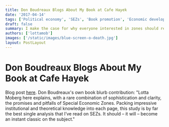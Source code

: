 ```yaml
---
title: Don Boudreaux Blogs About My Book at Cafe Hayek
date: '2017-04-14'
tags: ['Political economy', 'SEZs', 'Book promotion', 'Economic development']
draft: false
summary: I make the case for why everyone interested in zones should read my book.
authors: ['lottamob']
images: ['/static/images/blue-screen-o-death.jpg']
layout: PostLayout
---
```

# Don Boudreaux Blogs About My Book at Cafe Hayek

Blog post [here](https://cafehayek.com/2017/03/42522.html).
Don Boudreaux's own book blurb contribution: "Lotta Moberg here explains, with a rare combination of sophistication and clarity, the promises and pitfalls of Special Economic Zones. Packing impressive institutional and theoretical knowledge into each page, this study is by far the best single analysis that I’ve read on SEZs. It should – it will – become an instant classic on the subject."
